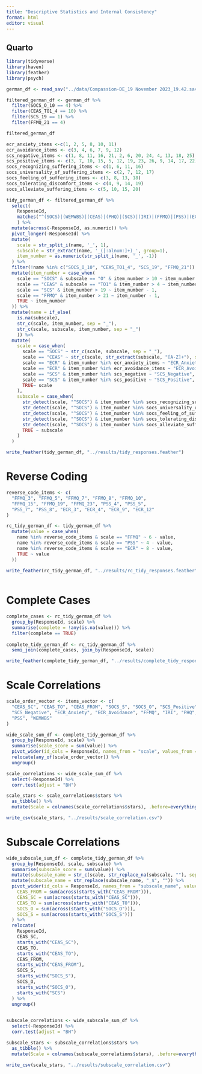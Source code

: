 ```yaml
---
title: "Descriptive Statistics and Internal Consistency"
format: html
editor: visual
---
```


## Quarto

```r
library(tidyverse)
library(haven)
library(feather)
library(psych)
```

```r
german_df <- read_sav("../data/Compassion-DE_19 November 2023_19.42.sav")
```

```r
filtered_german_df <- german_df %>% 
  filter(SOCS_O_10 == 4) %>% 
  filter(CEAS_TO1_4 == 10) %>% 
  filter(SCS_19 == 1) %>%
  filter(FFMQ_21 == 4)

filtered_german_df
```

```r
ecr_anxiety_items <-c(1, 2, 5, 8, 10, 11)
ecr_avoidance_items <- c(3, 4, 6, 7, 9, 12)
scs_negative_items <- c(1, 8, 11, 16, 21, 2, 6, 20, 24, 4, 13, 18, 25)
scs_positive_items <- c(3, 7, 10, 15, 5, 12, 19, 23, 26, 9, 14, 17, 22)
socs_recognizing_suffering_items <- c(1, 6, 11, 16)
socs_universality_of_suffering_items <- c(2, 7, 12, 17)
socs_feeling_of_suffering_items <- c(3, 8, 13, 18)
socs_tolerating_discomfort_items <- c(4, 9, 14, 19)
socs_alleviate_suffering_items <- c(5, 10, 15, 20)

```

```r
tidy_german_df <- filtered_german_df %>% 
  select(
    ResponseId, 
    matches("^(SOCS)|(WEMWBS)|(CEAS)|(PHQ)|(SCS)|(IRI)|(FFMQ)|(PSS)|(ECR)")
    ) %>% 
  mutate(across(-ResponseId, as.numeric)) %>% 
  pivot_longer(-ResponseId) %>% 
  mutate(
    scale = str_split_i(name, '_', 1),
    subscale = str_extract(name, '_([:alnum:]+)_', group=1),
    item_number = as.numeric(str_split_i(name, '_', -1))
  ) %>% 
  filter(!name %in% c("SOCS_O_10", "CEAS_TO1_4", "SCS_19", "FFMQ_21")) %>% 
  mutate(item_number = case_when(
    scale == "SOCS" & subscale == "O" & item_number > 10 ~ item_number - 1,
    scale == "CEAS" & subscale == "TO1" & item_number > 4 ~ item_number - 1,
    scale == "SCS" & item_number > 19 ~ item_number - 1,
    scale == "FFMQ" & item_number > 21 ~ item_number - 1,
    TRUE ~ item_number
  )) %>% 
  mutate(name = if_else(
    is.na(subscale), 
    str_c(scale, item_number, sep = "_"),
    str_c(scale, subscale, item_number, sep = "_")
    )) %>% 
  mutate(
    scale = case_when(
      scale == "SOCS" ~ str_c(scale, subscale, sep = "_"),
      scale == "CEAS" ~ str_c(scale, str_extract(subscale, "[A-Z]+"), sep = "_"),
      scale == "ECR" & item_number %in% ecr_anxiety_items ~ "ECR_Anxiety",
      scale == "ECR" & item_number %in% ecr_avoidance_items ~ "ECR_Avoidance",
      scale == "SCS" & item_number %in% scs_negative ~ "SCS_Negative",
      scale == "SCS" & item_number %in% scs_positive ~ "SCS_Positive",
      TRUE~ scale
    ),
    subscale = case_when(
      str_detect(scale, "^SOCS") & item_number %in% socs_recognizing_suffering_items ~ "Recognizing_Suffering",
      str_detect(scale, "^SOCS") & item_number %in% socs_universality_of_suffering_items ~ "Universality_of_Suffering",
      str_detect(scale, "^SOCS") & item_number %in% socs_feeling_of_suffering_items ~ "Feeling_of_Suffering",
      str_detect(scale, "^SOCS") & item_number %in% socs_tolerating_discomfort_items ~ "Tolerating_Discomfort",
      str_detect(scale, "^SOCS") & item_number %in% socs_alleviate_suffering_items ~ "Alleviate_Suffering",
      TRUE ~ subscale
    )
  )
```

```r
write_feather(tidy_german_df, "../results/tidy_responses.feather")
```

# Reverse Coding

```r
reverse_code_items <- c(
  "FFMQ_3", "FFMQ_5", "FFMQ_7", "FFMQ_8", "FFMQ_10",
  "FFMQ_15", "FFMQ_19", "FFMQ_23", "PSS_4", "PSS_5",
  "PSS_7", "PSS_8", "ECR_3", "ECR_4", "ECR_9", "ECR_12"
)

rc_tidy_german_df <- tidy_german_df %>% 
  mutate(value = case_when(
    name %in% reverse_code_items & scale == "FFMQ" ~ 6 - value,
    name %in% reverse_code_items & scale == "PSS" ~ 4 - value,
    name %in% reverse_code_items & scale == "ECR" ~ 8 - value,
    TRUE ~ value
  ))

write_feather(rc_tidy_german_df, "../results/rc_tidy_responses.feather")
  
```

# Complete Cases

```r
complete_cases <- rc_tidy_german_df %>% 
  group_by(ResponseId, scale) %>% 
  summarise(complete = !any(is.na(value))) %>% 
  filter(complete == TRUE)
  
complete_tidy_german_df <- rc_tidy_german_df %>% 
  semi_join(complete_cases, join_by(ResponseId, scale))

write_feather(complete_tidy_german_df, "../results/complete_tidy_responses.feather")

```

# Scale Correlations

```r
scale_order_vector <- items_vector <- c(
  "CEAS_SC", "CEAS_TO", "CEAS_FROM", "SOCS_S", "SOCS_O", "SCS_Positive",
  "SCS_Negative", "ECR_Anxiety", "ECR_Avoidance", "FFMQ", "IRI", "PHQ",
  "PSS", "WEMWBS"
)

wide_scale_sum_df <- complete_tidy_german_df %>% 
  group_by(ResponseId, scale) %>% 
  summarise(scale_score = sum(value)) %>% 
  pivot_wider(id_cols = ResponseId, names_from = "scale", values_from = "scale_score") %>% 
  relocate(any_of(scale_order_vector)) %>% 
  ungroup()
```

```r
scale_correlations <- wide_scale_sum_df %>% 
  select(-ResponseId) %>% 
  corr.test(adjust = "BH")
```

```r
scale_stars <- scale_correlations$stars %>% 
  as_tibble() %>% 
  mutate(Scale = colnames(scale_correlations$stars), .before=everything())
```

```r
write_csv(scale_stars, "../results/scale_correlation.csv")
```

# Subscale Correlations 

```r
wide_subscale_sum_df <- complete_tidy_german_df %>% 
  group_by(ResponseId, scale, subscale) %>% 
  summarise(subscale_score = sum(value)) %>% 
  mutate(subscale_name = str_c(scale, str_replace_na(subscale, ""), sep="_")) %>% 
  mutate(subscale_name = str_replace(subscale_name, "_$", "")) %>% 
  pivot_wider(id_cols = ResponseId, names_from = "subscale_name", values_from = "subscale_score") %>%     mutate(
    CEAS_FROM = sum(across(starts_with("CEAS_FROM"))),
    CEAS_SC = sum(across(starts_with("CEAS_SC"))),
    CEAS_TO = sum(across(starts_with("CEAS_TO"))),
    SOCS_O = sum(across(starts_with("SOCS_O"))),
    SOCS_S = sum(across(starts_with("SOCS_S")))
  ) %>%
  relocate(
    ResponseId,
    CEAS_SC,
    starts_with("CEAS_SC"), 
    CEAS_TO,
    starts_with("CEAS_TO"),
    CEAS_FROM,
    starts_with("CEAS_FROM"),
    SOCS_S,
    starts_with("SOCS_S"),
    SOCS_O,
    starts_with("SOCS_O"),
    starts_with("SCS")
  ) %>% 
  ungroup()
  
```

```r
subscale_correlations <- wide_subscale_sum_df %>% 
  select(-ResponseId) %>% 
  corr.test(adjust = "BH")
```

```r
subscale_stars <- subscale_correlations$stars %>% 
  as_tibble() %>% 
  mutate(Scale = colnames(subscale_correlations$stars), .before=everything())
```

```r
write_csv(scale_stars, "../results/subscale_correlation.csv")
```
